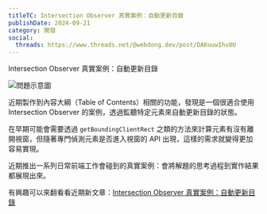 ```yaml
---
titleTC: Intersection Observer 真實案例：自動更新目錄
publishDate: 2024-09-21
category: 開發
social:
  threads: https://www.threads.net/@webdong.dev/post/DAKuuwIhv0U
---
```


Intersection Observer 真實案例：自動更新目錄

![問題示意圖](problem-demo-1.webp '問題示意圖')

近期製作到內容大綱（Table of Contents）相關的功能，發現是一個很適合使用 Intersection Observer 的案例，透過監聽特定元素來自動更新目錄的狀態。

在早期可能會需要透過 `getBoundingClientRect` 之類的方法來計算元素有沒有離開視窗，但隨著專門偵測元素是否進入視窗的 API 出現，這樣的需求就變得更加容易實現。

近期推出一系列日常前端工作會碰到的真實案例：會將解題的思考過程到實作結果都展現出來。

有興趣可以來翻看看近期新文章：[Intersection Observer 真實案例：自動更新目錄](https://www.webdong.dev/post/real-use-case-of-intersection-observer-toc/)
